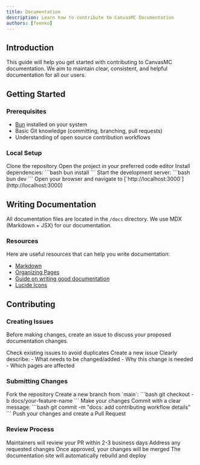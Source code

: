 ```yaml
---
title: Documentation
description: Learn how to contribute to CanvasMC Documentation
authors: [feenko]
---
```



## Introduction

This guide will help you get started with contributing to CanvasMC documentation. We aim to maintain clear, consistent, and helpful documentation for all our users.

## Getting Started

### Prerequisites

- [Bun](https://bun.sh) installed on your system
- Basic Git knowledge (committing, branching, pull requests)
- Understanding of open source contribution workflows

### Local Setup

<Steps>
  <Step>
    Clone the repository
  </Step>
  
  <Step>
    Open the project in your preferred code editor
  </Step>
  
  <Step>
    Install dependencies:
    ```bash
    bun install
    ```
  </Step>
  
  <Step>
    Start the development server:
    ```bash
    bun dev
    ```
  </Step>
  
  <Step>
    Open your browser and navigate to [`http://localhost:3000`](http://localhost:3000)
  </Step>
</Steps>

## Writing Documentation

All documentation files are located in the `/docs` directory. We use MDX (Markdown + JSX) for our documentation.

### Resources

Here are useful resources that can help you write documentation:

- [Markdown](https://fumadocs.vercel.app/docs/ui/markdown)
- [Organizing Pages](https://fumadocs.vercel.app/docs/ui/page-conventions)
- [Guide on writing good documentation](https://fuma-nama.vercel.app/blog/good-docs)
- [Lucide Icons](https://lucide.dev/icons/)

## Contributing

### Creating Issues

Before making changes, create an issue to discuss your proposed documentation changes.

<Steps>
  <Step>
    Check existing issues to avoid duplicates
  </Step>
  
  <Step>
    Create a new issue
  </Step>
  
  <Step>
    Clearly describe:
    - What needs to be changed/added
    - Why this change is needed
    - Which pages are affected
  </Step>
</Steps>

### Submitting Changes

<Steps>
  <Step>
    Fork the repository
  </Step>
  
  <Step>
    Create a new branch from `main`:
    ```bash
    git checkout -b docs/your-feature-name
    ```
  </Step>
  
  <Step>
    Make your changes
  </Step>
  
  <Step>
    Commit with a clear message:
    ```bash
    git commit -m "docs: add contributing workflow details"
    ```
  </Step>
  
  <Step>
    Push your changes and create a Pull Request
  </Step>
</Steps>

### Review Process

<Steps>
  <Step>
    Maintainers will review your PR within 2-3 business days
  </Step>
  
  <Step>
    Address any requested changes
  </Step>
  
  <Step>
    Once approved, your changes will be merged
  </Step>
  
  <Step>
    The documentation site will automatically rebuild and deploy
  </Step>
</Steps>
